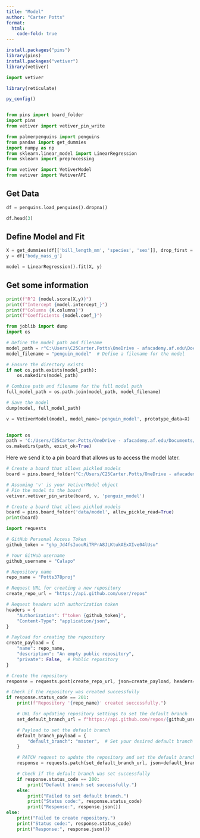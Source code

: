 ```yaml
---
title: "Model"
author: "Carter Potts"
format:
  html:
    code-fold: true
---
```


```r
install.packages("pins")
library(pins)
install.packages("vetiver")
library(vetiver)
```
```python
import vetiver
```

```r
library(reticulate)

py_config()
```
```python

```




```python
from pins import board_folder
import pins
from vetiver import vetiver_pin_write
```


```python
from palmerpenguins import penguins
from pandas import get_dummies
import numpy as np
from sklearn.linear_model import LinearRegression
from sklearn import preprocessing
```
```python
from vetiver import VetiverModel
from vetiver import VetiverAPI
```

## Get Data


```python
df = penguins.load_penguins().dropna()

df.head(3)
```

## Define Model and Fit


```python
X = get_dummies(df[['bill_length_mm', 'species', 'sex']], drop_first = True)
y = df['body_mass_g']

model = LinearRegression().fit(X, y)
```

## Get some information


```python
print(f"R^2 {model.score(X,y)}")
print(f"Intercept {model.intercept_}")
print(f"Columns {X.columns}")
print(f"Coefficients {model.coef_}")
```
```python
from joblib import dump
import os

# Define the model path and filename
model_path = r"C:\Users\C25Carter.Potts\OneDrive - afacademy.af.edu\Documents\378_FinalProject\data\model"
model_filename = "penguin_model"  # Define a filename for the model

# Ensure the directory exists
if not os.path.exists(model_path):
    os.makedirs(model_path)

# Combine path and filename for the full model path
full_model_path = os.path.join(model_path, model_filename)

# Save the model
dump(model, full_model_path)

```
```python
v = VetiverModel(model, model_name='penguin_model', prototype_data=X)
 
```
```python
import os
path = 'C:/Users/C25Carter.Potts/OneDrive - afacademy.af.edu/Documents/378_FinalProject/data/model/'
os.makedirs(path, exist_ok=True)

```

Here we send it to a pin board that allows us to access the model later.

```python
 
# Create a board that allows pickled models
board = pins.board_folder("C:/Users/C25Carter.Potts/OneDrive - afacademy.af.edu/Documents/378_FinalProject/data/model", allow_pickle_read=True)
```
```python
# Assuming 'v' is your VetiverModel object
# Pin the model to the board
vetiver.vetiver_pin_write(board, v, 'penguin_model')
```

```python
 
# Create a board that allows pickled models
board = pins.board_folder('data/model', allow_pickle_read=True)
print(board)
```

```python
import requests

# GitHub Personal Access Token
github_token = "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"

# Your GitHub username
github_username = "Calapo"

# Repository name
repo_name = "Potts378proj"

# Request URL for creating a new repository
create_repo_url = "https://api.github.com/user/repos"

# Request headers with authorization token
headers = {
    "Authorization": f"token {github_token}",
    "Content-Type": "application/json",
}

# Payload for creating the repository
create_payload = {
    "name": repo_name,
    "description": "An empty public repository",
    "private": False,  # Public repository
}

# Create the repository
response = requests.post(create_repo_url, json=create_payload, headers=headers)

# Check if the repository was created successfully
if response.status_code == 201:
    print(f"Repository '{repo_name}' created successfully.")

    # URL for updating repository settings to set the default branch
    set_default_branch_url = f"https://api.github.com/repos/{github_username}/{repo_name}"

    # Payload to set the default branch
    default_branch_payload = {
        "default_branch": "master",  # Set your desired default branch name
    }

    # PATCH request to update the repository and set the default branch
    response = requests.patch(set_default_branch_url, json=default_branch_payload, headers=headers)

    # Check if the default branch was set successfully
    if response.status_code == 200:
        print("Default branch set successfully.")
    else:
        print("Failed to set default branch.")
        print("Status code:", response.status_code)
        print("Response:", response.json())
else:
    print("Failed to create repository.")
    print("Status code:", response.status_code)
    print("Response:", response.json())

```



